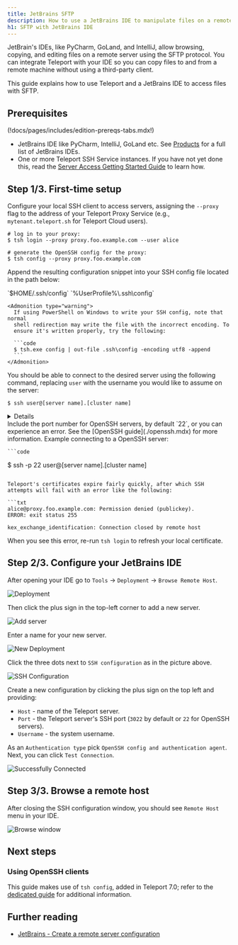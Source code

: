 ```yaml
---
title: JetBrains SFTP
description: How to use a JetBrains IDE to manipulate files on a remote host with Teleport
h1: SFTP with JetBrains IDE
---
```


JetBrain's IDEs, like PyCharm, GoLand, and IntelliJ, allow browsing, copying, and editing files on a remote server
using the SFTP protocol. You can integrate Teleport with your IDE so you can copy files to and from a remote
machine without using a third-party client.

This guide explains how to use Teleport and a JetBrains IDE to access files with SFTP.

## Prerequisites

(!docs/pages/includes/edition-prereqs-tabs.mdx!)

- JetBrains IDE like PyCharm, IntelliJ, GoLand etc. See [Products](https://www.jetbrains.com/products/#type=ide) for a full list of JetBrains IDEs.
- One or more Teleport SSH Service instances. If you have not yet done this,
  read the [Server Access Getting Started Guide](../getting-started.mdx) to
  learn how.

## Step 1/3. First-time setup

Configure your local SSH client to access servers, assigning the `--proxy` flag to the address of your Teleport Proxy Service (e.g., `mytenant.teleport.sh` for Teleport Cloud users).

```code
# log in to your proxy:
$ tsh login --proxy proxy.foo.example.com --user alice

# generate the OpenSSH config for the proxy:
$ tsh config --proxy proxy.foo.example.com
```

Append the resulting configuration snippet into your SSH config file located
in the path below:

<Tabs>
  <TabItem label="Linux/MacOS">
    `$HOME/.ssh/config`
  </TabItem>
  <TabItem label="Windows">
    `%UserProfile%\.ssh\config`

    <Admonition type="warning">
      If using PowerShell on Windows to write your SSH config, note that normal
      shell redirection may write the file with the incorrect encoding. To
      ensure it's written properly, try the following:

      ```code
      $ tsh.exe config | out-file .ssh\config -encoding utf8 -append
      ```
    </Admonition>
  </TabItem>
</Tabs>

You should be able to connect to the desired server using the following command, replacing `user` with the username you would like to assume on the server:

```code
$ ssh user@[server name].[cluster name]
```

<Details scopeOnly={true} scope={["cloud"]} title="Teleport Cloud">
  The SSH config you generated earlier instructs your SSH client to run `tsh proxy ssh` to access a server in your Teleport cluster.
  However, running an `ssh` command against the Teleport Proxy Service at `yourtenant.teleport.sh` will result in an error.
</Details>

<Admonition type="note">
  Include the port number for OpenSSH servers, by default `22`, or you can experience an error.
  See the [OpenSSH guide](./openssh.mdx) for more information.
  Example connecting to a OpenSSH server:

    ```code
  $ ssh -p 22 user@[server name].[cluster name]
  ```
  
  Teleport's certificates expire fairly quickly, after which SSH
  attempts will fail with an error like the following:

  ```txt
  alice@proxy.foo.example.com: Permission denied (publickey).
  ERROR: exit status 255

  kex_exchange_identification: Connection closed by remote host
  ```

  When you see this error, re-run `tsh login` to refresh your local certificate.
</Admonition>

## Step 2/3. Configure your JetBrains IDE

After opening your IDE go to `Tools` -> `Deployment` -> `Browse Remote Host`.

![Deployment](../../../img/jetbrains-sftp/deployment-main.png)

Then click the plus sign in the top-left corner to add a new server.

![Add server](../../../img/jetbrains-sftp/add-server.png)

Enter a name for your new server.

![New Deployment](../../../img/jetbrains-sftp/deployment-added.png)

Click the three dots next to `SSH configuration` as in the picture above.

![SSH Configuration](../../../img/jetbrains-sftp/ssh-configurations.png)

Create a new configuration by clicking the plus sign on the top left and providing:

- `Host` - name of the Teleport server.
- `Port` - the Teleport server's SSH port (`3022` by default or `22` for OpenSSH servers).
- `Username` - the system username.

As an `Authentication type` pick `OpenSSH config and authentication agent`.
Next, you can click `Test Connection`.

![Successfully Connected](../../../img/jetbrains-sftp/successfully-connected.png)

## Step 3/3. Browse a remote host

After closing the SSH configuration window, you should see `Remote Host` menu in your IDE.

![Browse window](../../../img/jetbrains-sftp/browse-window.png)

## Next steps

### Using OpenSSH clients

This guide makes use of `tsh config`, added in Teleport 7.0; refer to the
[dedicated guide](./openssh.mdx) for additional information.

## Further reading
- [JetBrains - Create a remote server configuration](https://www.jetbrains.com/help/idea/creating-a-remote-server-configuration.html#overload)
